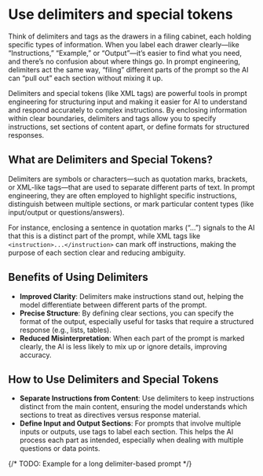 # Use delimiters and special tokens

Think of delimiters and tags as the drawers in a filing cabinet, each holding specific types of information. When you label each drawer clearly—like “Instructions,” “Example,” or “Output”—it’s easier to find what you need, and there’s no confusion about where things go. In prompt engineering, delimiters act the same way, “filing” different parts of the prompt so the AI can “pull out” each section without mixing it up.

Delimiters and special tokens (like XML tags) are powerful tools in prompt engineering for structuring input and making it easier for AI to understand and respond accurately to complex instructions. By enclosing information within clear boundaries, delimiters and tags allow you to specify instructions, set sections of content apart, or define formats for structured responses.

## What are Delimiters and Special Tokens?

Delimiters are symbols or characters—such as quotation marks, brackets, or XML-like tags—that are used to separate different parts of text. In prompt engineering, they are often employed to highlight specific instructions, distinguish between multiple sections, or mark particular content types (like input/output or questions/answers).

For instance, enclosing a sentence in quotation marks (“…”) signals to the AI that this is a distinct part of the prompt, while XML tags like `<instruction>...</instruction>` can mark off instructions, making the purpose of each section clear and reducing ambiguity.

## Benefits of Using Delimiters

- **Improved Clarity**: Delimiters make instructions stand out, helping the model differentiate between different parts of the prompt.
- **Precise Structure**: By defining clear sections, you can specify the format of the output, especially useful for tasks that require a structured response (e.g., lists, tables).
- **Reduced Misinterpretation**: When each part of the prompt is marked clearly, the AI is less likely to mix up or ignore details, improving accuracy.

## How to Use Delimiters and Special Tokens

- **Separate Instructions from Content**: Use delimiters to keep instructions distinct from the main content, ensuring the model understands which sections to treat as directives versus response material.
- **Define Input and Output Sections**: For prompts that involve multiple inputs or outputs, use tags to label each section. This helps the AI process each part as intended, especially when dealing with multiple questions or data points.

{/* TODO: Example for a long delimiter-based prompt */}